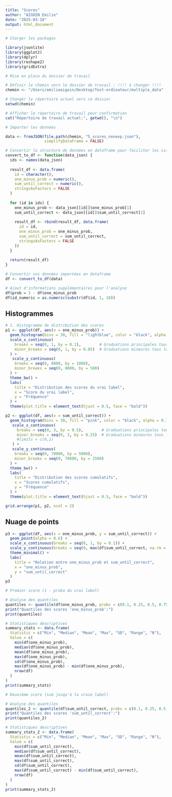 ```yaml
---
title: "Scores"
author: "AIGOIN Emilie"
date: "2025-03-18"
output: html_document
---
```


```r

# Charger les packages

library(jsonlite)
library(ggplot2)
library(dplyr)
library(reshape2)
library(gridExtra)

```

```r

# Mise en place du dossier de travail

# Définir le chemin vers le dossier de travail : !!!! à changer !!!!
chemin <- "/Users/emilieaigoin/Desktop/Test-ordinateur/multiple_data"

# Changer le répertoire actuel vers ce dossier
setwd(chemin)

# Afficher le répertoire de travail pour confirmation
cat("Répertoire de travail actuel:", getwd(), "\n")

```

```r

# Importer les données 

data <- fromJSON(file.path(chemin, "5_scores_nonexp.json"), 
                 simplifyDataFrame = FALSE)

```

```r

# Convertir la structure de données en dataframe pour faciliter les visualisations
convert_to_df <- function(data_json) {
  ids <- names(data_json)
  
  result_df <- data.frame(
    id = character(),
    one_minus_prob = numeric(),
    sum_until_correct = numeric(),
    stringsAsFactors = FALSE
  )
  
  for (id in ids) {
    one_minus_prob <- data_json[[id]]$one_minus_prob[1]
    sum_until_correct <- data_json[[id]]$sum_until_correct[1]
    
    result_df <- rbind(result_df, data.frame(
      id = id,
      one_minus_prob = one_minus_prob,
      sum_until_correct = sum_until_correct,
      stringsAsFactors = FALSE
    ))
  }
  
  return(result_df)
}

```

```r

# Convertir vos données importées en dataframe
df <- convert_to_df(data)

# Ajout d'informations supplémentaires pour l'analyse
df$prob = 1 - df$one_minus_prob
df$id_numeric = as.numeric(substr(df$id, 1, 10))

```

## Histogrammes

```r

# 1. Histogramme de distribution des scores
p1 <- ggplot(df, aes(x = one_minus_prob)) +
  geom_histogram(bins = 30, fill = "lightblue", color = "black", alpha = 0.7) +
  scale_x_continuous(
    breaks = seq(0, 1, by = 0.1),        # Graduations principales tous les 0.1
    minor_breaks = seq(0, 1, by = 0.05)  # Graduations mineures tous les 0.05
  ) +
   scale_y_continuous(
    breaks = seq(0, 8000, by = 1000),
    minor_breaks = seq(0, 8000, by = 500)
  ) +
  theme_bw() +
  labs(
    title = "Distribution des scores du vrai label",
    x = "Score du vrai label",
    y = "Fréquence"
  ) +
  theme(plot.title = element_text(hjust = 0.5, face = "bold"))

p2 <- ggplot(df, aes(x = sum_until_correct)) +
  geom_histogram(bins = 30, fill = "pink", color = "black", alpha = 0.7) +
   scale_x_continuous(
     breaks = seq(0, 3, by = 0.5),        # Graduations principales tous les 0.1
     minor_breaks = seq(0, 3, by = 0.25)  # Graduations mineures tous les 0.05
     #limits = c(0,1)
   ) +
   scale_y_continuous(
    breaks = seq(0, 70000, by = 5000),
    minor_breaks = seq(0, 70000, by = 2500)
  ) +
  theme_bw() +
  labs(
    title = "Distribution des scores cumulatifs",
    x = "Scores cumulatifs",
    y = "Fréquence"
  ) +
  theme(plot.title = element_text(hjust = 0.5, face = "bold"))

grid.arrange(p1, p2, ncol = 2)

```

## Nuage de points

```r

p3 <- ggplot(df, aes(x = one_minus_prob, y = sum_until_correct)) +
  geom_point(alpha = 0.6) +
  scale_x_continuous(breaks = seq(0, 1, by = 0.1)) +
  scale_y_continuous(breaks = seq(0, max(df$sum_until_correct, na.rm = TRUE), by = 0.2)) +
  theme_minimal() +
  labs(
    title = "Relation entre one_minus_prob et sum_until_correct",
    x = "one_minus_prob",
    y = "sum_until_correct"
  )
p3

```

```r

# Premier score (1 - proba du vrai label)

# Analyse des quantiles
quantiles <- quantile(df$one_minus_prob, probs = c(0.1, 0.25, 0.5, 0.75, 0.9, 0.95))
print("Quantiles des scores 'one_minus_prob':")
print(quantiles)

# Statistiques descriptives
summary_stats <- data.frame(
  Statistic = c("Min", "Median", "Mean", "Max", "SD", "Range", "N"),
  Value = c(
    min(df$one_minus_prob),
    median(df$one_minus_prob),
    mean(df$one_minus_prob),
    max(df$one_minus_prob),
    sd(df$one_minus_prob),
    max(df$one_minus_prob) - min(df$one_minus_prob),
    nrow(df)
  )
)
print(summary_stats)

# Deuxième score (sum jusqu'à la vraie label)

# Analyse des quantiles
quantiles_2 <- quantile(df$sum_until_correct, probs = c(0.1, 0.25, 0.5, 0.75, 0.9, 0.95))
print("Quantiles des scores 'sum_until_correct':")
print(quantiles_2)

# Statistiques descriptives
summary_stats_2 <- data.frame(
  Statistic = c("Min", "Median", "Mean", "Max", "SD", "Range", "N"),
  Value = c(
    min(df$sum_until_correct),
    median(df$sum_until_correct),
    mean(df$sum_until_correct),
    max(df$sum_until_correct),
    sd(df$sum_until_correct),
    max(df$sum_until_correct) - min(df$sum_until_correct),
    nrow(df)
  )
)
print(summary_stats_2)

```





